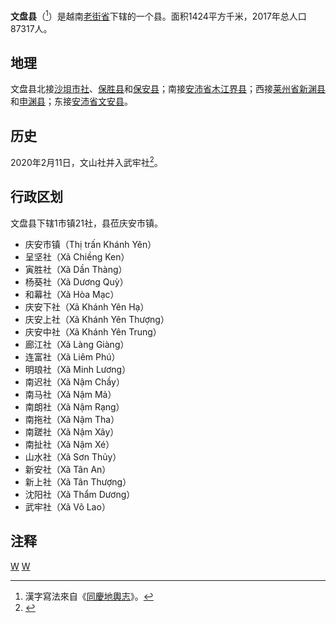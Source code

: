{{Infobox Settlement
|name                   = 文盘县
|settlement_type        = 县
|official_name          = 
|other_name             = 
|native_name            = {{lang|vi|Huyện Văn Bàn}}
|nickname               = 
|motto                  = 
|image_skyline          = Bao Ha - view from the Red River bridge - P1380744.JPG
|imagesize              = 
|image_caption          = 
|image_flag             = 
|flag_size              = 
|image_seal             = 
|seal_size              = 
|image_shield           = 
|shield_size            = 
|image_blank_emblem     = 
|blank_emblem_size      = 
|image_map              = {{Infobox mapframe|frame-width=250|zoom=10}}
|mapsize                = 
|map_caption            = 
|image_map1             = 
|mapsize1               = 
|map_caption1           = 
|pushpin_map            = Vietnam
|pushpin_label_position = bottom
|pushpin_map_caption    = 
|pushpin_map1           = 
|pushpin_label_position1= 
|pushpin_map_caption1   = 
|subdivision_type       = 国家
|subdivision_name       = {{flag|Vietnam}}
|subdivision_type1      = [[越南行政区划|省]]
|subdivision_name1      = [[老街省|老街省]]
|subdivision_type2      = 行政区划
|subdivision_name2      = 1市镇21社
|subdivision_type3      = 
|subdivision_name3      = 
|seat_type              = 县莅
|seat                   = {{link-vi|庆安市镇|Khánh Yên}}
|government_type        = 
|leader_title           = 
|leader_name            = 
|leader_title1          = 
|leader_name1           = 
|established_title      = 
|established_date       = 
|area_magnitude         = 
|unit_pref              = 
|area_footnotes         = 
|area_total_km2         = 1424
|area_land_km2          = 
|area_water_km2         = 
|area_water_percent     = 
|area_urban_km2         = 
|area_metro_km2         = 
|population_as_of       = 2017年
|population_footnotes   = 
|population_note        = 
|population_total       = 87317
|population_density_km2 = auto
|population_metro             = 
|population_density_metro_km2 = 
|population_urban             = 
|population_density_urban_km2 = 
|timezone               = [[越南标准时间|越南标准时间]]
|utc_offset             = +7
|elevation_footnotes    = 
|elevation_m            = 
|coor_type              = 
|coordinates            = 
|postal_code_type       = 
|postal_code            = 
|area_code              = 
|website                = [https://vanban.laocai.gov.vn 文盘县电子信息门户网站]
|footnotes              = 
}}
'''文盘县'''（{{vie|v='''Huyện Văn Bàn'''|hn=縣文盤}}<ref>漢字寫法來自《[[同慶地輿志|同慶地輿志]]》。</ref>）是越南[[老街省|老街省]]下辖的一个县。面积1424平方千米，2017年总人口87317人。

==地理==
文盘县北接[[沙垻市社|沙垻市社]]、[[保胜县|保胜县]]和[[保安县_(越南)|保安县]]；南接[[安沛省|安沛省]][[木江界县|木江界县]]；西接[[莱州省|莱州省]][[新渊县|新渊县]]和[[申渊县|申渊县]]；东接[[安沛省|安沛省]][[文安县_(越南)|文安县]]。

==历史==
2020年2月11日，文山社并入武牢社<ref>{{Cite web |url=http://vanban.chinhphu.vn/portal/page/portal/chinhphu/hethongvanban?mode=detail&document_id=199224 |title=Nghị quyết số 896/NQ-UBTVQH14 của ỦY BAN THƯỜNG VỤ QUỐC HỘI : Về việc sắp xếp các đơn vị hành chính cấp huyện, cấp xã thuộc tỉnh Lào Cai |accessdate=2020-02-24 |archive-date=2020-04-01 |archive-url=https://web.archive.org/web/20200401171817/http://vanban.chinhphu.vn/portal/page/portal/chinhphu/hethongvanban?mode=detail&document_id=199224 |dead-url=yes }}</ref>。

==行政区划==
文盘县下辖1市镇21社，县莅庆安市镇。
*庆安市镇（Thị trấn Khánh Yên）
*呈坚社（Xã Chiềng Ken）
*寅胜社（Xã Dần Thàng）
*杨葵社（Xã Dương Quỳ）
*和幕社（Xã Hòa Mạc）
*庆安下社（Xã Khánh Yên Hạ）
*庆安上社（Xã Khánh Yên Thượng）
*庆安中社（Xã Khánh Yên Trung）
*廊江社（Xã Làng Giàng）
*连富社（Xã Liêm Phú）
*明琅社（Xã Minh Lương）
*南迟社（Xã Nậm Chầy）
*南马社（Xã Nậm Mả）
*南朗社（Xã Nậm Rạng）
*南拖社（Xã Nậm Tha）
*南蹉社（Xã Nậm Xây）
*南扯社（Xã Nậm Xé）
*山水社（Xã Sơn Thủy）
*新安社（Xã Tân An）
*新上社（Xã Tân Thượng）
*沈阳社（Xã Thẩm Dương）
*武牢社（Xã Võ Lao）

==注释==
{{reflist}}

{{老街省行政区划}}
{{越南西北部之县市镇区域划分}}

[[Category:越南县份|W]]
[[Category:老街省|W]]
